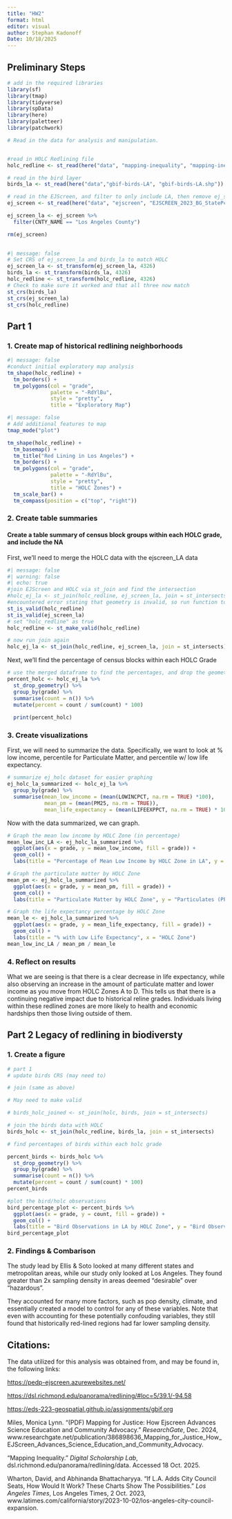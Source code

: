 ```yaml
---
title: "HW2"
format: html
editor: visual
author: Stephan Kadonoff 
Date: 10/18/2025
---
```


## Preliminary Steps

```r
# add in the required libraries
library(sf)
library(tmap)
library(tidyverse)
library(spData)
library(here)
library(paletteer)
library(patchwork)

```

```r
# Read in the data for analysis and manipulation.


#read in HOLC Redlining file
holc_redline <- st_read(here("data", "mapping-inequality", "mapping-inequality-los-angeles.json"))

# read in the bird layer
birds_la <- st_read(here("data","gbif-birds-LA", "gbif-birds-LA.shp"))

# read in the EJScreen, and filter to only include LA, then remove ej_screen to free memory for R Session
ej_screen <- st_read(here("data", "ejscreen", "EJSCREEN_2023_BG_StatePct_with_AS_CNMI_GU_VI.gdb"))

ej_screen_la <- ej_screen %>%
  filter(CNTY_NAME == "Los Angeles County")

rm(ej_screen)
  
```

```r
#| message: false
# Set CRS of ej_screen_la and birds_la to match HOLC
ej_screen_la <- st_transform(ej_screen_la, 4326)
birds_la <- st_transform(birds_la, 4326)
holc_redline <- st_transform(holc_redline, 4326)
# Check to make sure it worked and that all three now match
st_crs(birds_la)
st_crs(ej_screen_la)
st_crs(holc_redline)
```

## Part 1

### 1. Create map of historical redlining neighborhoods

```r
#| message: false
#conduct initial exploratory map analysis
tm_shape(holc_redline) +
  tm_borders() +
  tm_polygons(col = "grade",
              palette = "-RdYlBu",
              style = "pretty",
              title = "Exploratory Map")
```

```r
#| message: false
# Add additional features to map
tmap_mode("plot")

tm_shape(holc_redline) +
  tm_basemap() +
  tm_title("Red Lining in Los Angeles") +
  tm_borders() +
  tm_polygons(col = "grade",
              palette = "-RdYlBu",
              style = "pretty",
              title = "HOLC Zones") +
  tm_scale_bar() +
  tm_compass(position = c("top", "right")) 
```

### 2. Create table summaries

#### Create a table summary of census block groups within each HOLC grade, and include the NA

First, we'll need to merge the HOLC data with the ejscreen_LA data

```r
#| message: false
#| warning: false
#| echo: true
#join EJScreen and HOLC via st_join and find the intersection
#holc_ej_la <- st_join(holc_redline, ej_screen_la, join = st_intersects)
#encountered error stating that geometry is invalid, so run function to determine which data frame has issues 
st_is_valid(holc_redline)
st_is_valid(ej_screen_la)
# set "holc_redline" as true
holc_redline <- st_make_valid(holc_redline)

# now run join again
holc_ej_la <- st_join(holc_redline, ej_screen_la, join = st_intersects)
```

Next, we'll find the percentage of census blocks within each HOLC Grade

```r
# use the merged dataframe to find the percentages, and drop the geometries.
percent_holc <- holc_ej_la %>%
  st_drop_geometry() %>%
  group_by(grade) %>%
  summarise(count = n()) %>%
  mutate(percent = count / sum(count) * 100)
  
  print(percent_holc)
```

### 3. Create visualizations

First, we will need to summarize the data. Specifically, we want to look at % low income, percentile for Particulate Matter, and percentile w/ low life expectancy.

```r
# summarize ej_holc dataset for easier graphing
ej_holc_la_summarized <- holc_ej_la %>%
  group_by(grade) %>%
  summarise(mean_low_income = (mean(LOWINCPCT, na.rm = TRUE) *100),
            mean_pm = (mean(PM25, na.rm = TRUE)),
            mean_life_expectancy = (mean(LIFEEXPPCT, na.rm = TRUE) * 100))

```

Now with the data summarized, we can graph.

```r
# Graph the mean low income by HOLC Zone (in percentage)
mean_low_inc_LA <- ej_holc_la_summarized %>%
  ggplot(aes(x = grade, y = mean_low_income, fill = grade)) +
  geom_col() +
  labs(title = "Percentage of Mean Low Income by HOLC Zone in LA", y = "% Mean Low Income", x = "HOLC Zone")

# Graph the particulate matter by HOLC Zone
mean_pm <- ej_holc_la_summarized %>%
  ggplot(aes(x = grade, y = mean_pm, fill = grade)) +
  geom_col() +
  labs(title = "Particulate Matter by HOLC Zone", y = "Particulates (PPM)", x = "HOLC Zone")

# Graph the life expectancy percentage by HOLC Zone
mean_le <- ej_holc_la_summarized %>%
  ggplot(aes(x = grade, y = mean_life_expectancy, fill = grade)) +
  geom_col() +
  labs(title = "% with Low Life Expectancy", x = "HOLC Zone")
mean_low_inc_LA / mean_pm / mean_le
```

### 4. Reflect on results

What we are seeing is that there is a clear decrease in life expectancy, while also observing an increase in the amount of particulate matter and lower income as you move from HOLC Zones A to D. This tells us that there is a continuing negative impact due to historical reline grades. Individuals living within these redlined zones are more likely to health and economic hardships then those living outside of them.

## Part 2 Legacy of redlining in biodiversty

### 1. Create a figure

```r
# part 1
# update birds CRS (may need to)

# join (same as above)

# May need to make valid

# birds_holc_joined <- st_join(holc, birds, join = st_intersects)


```

```r
# join the birds data with HOLC
birds_holc <- st_join(holc_redline, birds_la, join = st_intersects)
```

```r
# find percentages of birds within each holc grade

percent_birds <- birds_holc %>%
  st_drop_geometry() %>%
  group_by(grade) %>%
  summarise(count = n()) %>%
  mutate(percent = count / sum(count) * 100)
percent_birds

#plot the bird/holc observations
bird_percentage_plot <- percent_birds %>%
  ggplot(aes(x = grade, y = count, fill = grade)) +
  geom_col() +
  labs(title = "Bird Observations in LA by HOLC Zone", y = "Bird Observations", x = "HOLC Zone")
bird_percentage_plot

```

### 2. Findings & Combarison

The study lead by Ellis & Soto looked at many different states and metropolitan areas, while our study only looked at Los Angeles. They found greater than 2x sampling density in areas deemed "desirable" over "hazardous".

They accounted for many more factors, such as pop density, climate, and essentially created a model to control for any of these variables. Note that even with accounting for these potentially confouding variables, they still found that historically red-lined regions had far lower sampling density.

## Citations:

The data utilized for this analysis was obtained from, and may be found in, the following links:

<https://pedp-ejscreen.azurewebsites.net/>

<https://dsl.richmond.edu/panorama/redlining/#loc=5/39.1/-94.58>

<https://eds-223-geospatial.github.io/assignments/gbif.org>

Miles, Monica Lynn. “(PDF) Mapping for Justice: How Ejscreen Advances Science Education and Community Advocacy.” *ResearchGate*, Dec. 2024, www.researchgate.net/publication/386898636_Mapping_for_Justice_How_EJScreen_Advances_Science_Education_and_Community_Advocacy.

“Mapping Inequality.” *Digital Scholarship Lab*, dsl.richmond.edu/panorama/redlining/data. Accessed 18 Oct. 2025.

Wharton, David, and Abhinanda Bhattacharyya. “If L.A. Adds City Council Seats, How Would It Work? These Charts Show The Possibilities.” *Los Angeles Times*, Los Angeles Times, 2 Oct. 2023, www.latimes.com/california/story/2023-10-02/los-angeles-city-council-expansion.
